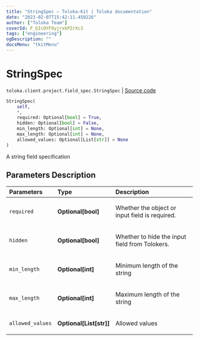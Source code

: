 ```yaml
---
title: "StringSpec — Toloka-Kit | Toloka documentation"
date: "2023-02-07T15:42:11.450226"
author: ["Toloka Team"]
coverId: F_bIcOYF9yjrxkPZrXc3
tags: ["engineering"]
ogDescription: ""
docsMenu: "tkitMenu"
---
```


# StringSpec
`toloka.client.project.field_spec.StringSpec` | [Source code](https://github.com/Toloka/toloka-kit/blob/v1.1.3/src/client/project/field_spec.py#L72)

```python
StringSpec(
    self,
    *,
    required: Optional[bool] = True,
    hidden: Optional[bool] = False,
    min_length: Optional[int] = None,
    max_length: Optional[int] = None,
    allowed_values: Optional[List[str]] = None
)
```

A string field specification

## Parameters Description

| Parameters | Type | Description |
| :----------| :----| :-----------|
`required`|**Optional\[bool\]**|<p>Whether the object or input field is required.</p>
`hidden`|**Optional\[bool\]**|<p>Whether to hide the input field from Tolokers.</p>
`min_length`|**Optional\[int\]**|<p>Minimum length of the string</p>
`max_length`|**Optional\[int\]**|<p>Maximum length of the string</p>
`allowed_values`|**Optional\[List\[str\]\]**|<p>Allowed values</p>